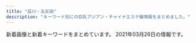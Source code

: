 ```yaml
---
title: "品川・五反田"
description: "キーワード別にの巨乳アジアン・チャイナエステ嬢情報をまとめました。"
---
```


新着画像と新着キーワードをまとめています。
2021年03月26日の情報です。

<DmmAffiliateIns />
<KeywordTable
  shops={
    [
    {
        "station": "JR\u4e94\u53cd\u7530\u99c5\u897f\u53e3",
        "url": "http://hi-msg.com/tonpoh/",
        "name": "\u30c8\u30f3\u30dd\u30fc",
        "keywords": {},
        "img_links": [
            "http://hi-msg.com/tonpoh/images/tit-staff.png",
            "http://hi-msg.com/tonpoh/images/p-5.jpg",
            "http://hi-msg.com/tonpoh/images/p-10.jpg",
            "http://hi-msg.com/tonpoh/images/no.png",
            "http://hi-msg.com/tonpoh/images/p-12-1.jpg",
            "http://hi-msg.com/tonpoh/images/fla.png",
            "http://hi-msg.com/tonpoh/images/tit-sys.png",
            "http://hi-msg.com/tonpoh/images/s9.png",
            "http://hi-msg.com/tonpoh/images/p-6.jpg",
            "http://hi-msg.com/tonpoh/images/p-9.jpg",
            "http://hi-msg.com/tonpoh/images/line.png",
            "http://hi-msg.com/tonpoh/images/p-13.jpg",
            "http://hi-msg.com/tonpoh/images/p-7-1.jpg",
            "http://hi-msg.com/tonpoh/images/p-7.jpg",
            "http://hi-msg.com/tonpoh/images/p-8.jpg",
            "http://hi-msg.com/tonpoh/images/s8.png",
            "http://hi-msg.com/tonpoh/images/s5.png",
            "http://hi-msg.com/tonpoh/images/botton.png",
            "http://hi-msg.com/tonpoh/images/p-9-1.jpg",
            "http://hi-msg.com/tonpoh/images/p-12.jpg",
            "http://hi-msg.com/tonpoh/images/s1.png",
            "http://hi-msg.com/tonpoh/images/p-14.jpg",
            "http://hi-msg.com/tonpoh/images/p-1.jpg",
            "http://hi-msg.com/tonpoh/images/s4.jpg",
            "http://hi-msg.com/tonpoh/images/ll.png",
            "http://hi-msg.com/tonpoh/images/p-13-1.jpg",
            "http://hi-msg.com/tonpoh/images/p-11-1.jpg",
            "http://hi-msg.com/tonpoh/images/p-4.jpg",
            "http://hi-msg.com/tonpoh/images/p-8-1.jpg",
            "http://hi-msg.com/tonpoh/images/p-10-1.jpg",
            "http://hi-msg.com/tonpoh/images/p-11.jpg",
            "http://hi-msg.com/tonpoh/images/p-6-1.jpg",
            "http://hi-msg.com/tonpoh/images/l.png",
            "http://hi-msg.com/tonpoh/images/p-14-1.jpg",
            "http://hi-msg.com/tonpoh/images/fla-1.png",
            "http://hi-msg.com/tonpoh/images/p-2.jpg",
            "http://hi-msg.com/tonpoh/images/p-0.jpg",
            "http://hi-msg.com/tonpoh/images/fla-3.png",
            "http://hi-msg.com/tonpoh/images/s6.png"
        ]
    },
    {
        "keywords": {
            "C": 15
        },
        "station": "JR\u54c1\u5ddd\u99c5\u9ad8\u8f2a\u53e3",
        "name": "\u5eb7\u7984",
        "img_links": [
            "http://www.kouroku-este.com/img/top/listmark1.png",
            "http://www.kouroku-este.com/img/staff/bbb/bbb1.jpg",
            "http://www.kouroku-este.com/img/staff/ggg/ggg1.jpg",
            "http://www.kouroku-este.com/img/staff/fff/s-fff1.jpg",
            "http://www.kouroku-este.com/img/staff/aaa/aaa2.jpg",
            "http://www.kouroku-este.com/img/staff/ccc/ccc2.jpg",
            "http://www.kouroku-este.com/img/system/service01.jpg",
            "http://www.kouroku-este.com/img/staff/ccc/ccc1.jpg",
            "http://www.kouroku-este.com/img/staff/fff/s-fff2.jpg",
            "http://www.kouroku-este.com/img/staff/eee/s-eee1.jpg",
            "http://www.kouroku-este.com/img/system/service02.jpg",
            "http://www.kouroku-este.com/img/staff/aaa/aaa1.jpg",
            "http://www.kouroku-este.com/img/menu/info_r.jpg",
            "http://www.kouroku-este.com/img/staff/eee/s-eee2.jpg"
        ],
        "url": "http://www.kouroku-este.com/"
    },
    {
        "url": "http://gotanda.pepper.jp/",
        "name": "\u4e94\u53cd\u7530\u30e1\u30c7\u30a3\u30ab\u30eb\u30a8\u30f3",
        "img_links": [
            "http://gotanda.pepper.jp/m048.png",
            "http://gotanda.pepper.jp/1-01.png",
            "http://gotanda.pepper.jp/m173.jpg",
            "http://gotanda.pepper.jp/m02272.jpg",
            "http://gotanda.pepper.jp/gotanda001.jpg",
            "http://gotanda.pepper.jp/20151109231038834554.jpg",
            "http://gotanda.pepper.jp/m049.png"
        ],
        "keywords": {},
        "station": "JR\u4e94\u53cd\u7530\u99c5\u897f\u53e3"
    },
    {
        "img_links": [
            "http://p-fly.work/images/ac1.jpg",
            "http://p-fly.work/staff/mai.jpg",
            "http://p-fly.work/images/b2.jpg",
            "http://p-fly.work/images/sys3.jpg",
            "http://p-fly.work/images/10.jpg",
            "http://p-fly.work/images/staff_t.png",
            "http://p-fly.work/images/news.jpg",
            "http://p-fly.work/img/yuyu1.jpg",
            "http://p-fly.work/images/1.jpg",
            "http://p-fly.work/staff/yuyu.jpg",
            "http://p-fly.work/images/tr.jpg",
            "http://p-fly.work/images/sys4.png",
            "http://p-fly.work/images/head.png",
            "http://p-fly.work/images/7.jpg",
            "http://p-fly.work/img/mai1.jpg",
            "http://p-fly.work/images/b3.jpg",
            "http://p-fly.work/images/mobile.jpg",
            "http://p-fly.work/img/sara1.jpg",
            "http://p-fly.work/images/sys1.jpg",
            "http://p-fly.work/staff/sara.jpg",
            "http://p-fly.work/images/line.png",
            "http://p-fly.work/images/12.jpg",
            "http://p-fly.work/images/b1.jpg",
            "http://p-fly.work/images/int2.png",
            "http://p-fly.work/staff/koko.jpg",
            "http://p-fly.work/img/koko1.jpg",
            "http://p-fly.work/images/interior_t.png",
            "http://p-fly.work/images/sys2.jpg",
            "http://p-fly.work/staff/yuki.jpg",
            "http://p-fly.work/images/int1.jpg"
        ],
        "keywords": {},
        "name": "\u7d2b\u306e\u8776",
        "url": "http://p-fly.work/",
        "station": "JR\u4e94\u53cd\u7530\u99c5\u897f\u53e3"
    },
    {
        "img_links": [
            "http://www.es-yuduki.com/css/nav/change-0003.jpg",
            "http://www.es-yuduki.com/css/staff02.jpg",
            "http://www.es-yuduki.com/css/main-top05.png",
            "http://www.es-yuduki.com/css/coupon003.jpg",
            "http://www.es-yuduki.com/css/nav/change-006.jpg",
            "http://www.es-yuduki.com/css/staff02-b.jpg",
            "http://www.es-yuduki.com/css/staff01.jpg",
            "http://www.es-yuduki.com/css/nav/nav-005.jpg",
            "http://www.es-yuduki.com/css/staff00.jpg",
            "http://www.es-yuduki.com/css/progress04.jpg",
            "http://www.es-yuduki.com/css/nav/change-007.jpg",
            "http://www.es-yuduki.com/css/progress01.jpg",
            "http://www.es-yuduki.com/css/nav/change-001.jpg",
            "http://www.es-yuduki.com/css/kanban.jpg",
            "http://www.es-yuduki.com/css/nav/nav-006.jpg",
            "http://www.es-yuduki.com/css/staff01-b.jpg",
            "http://www.es-yuduki.com/css/nav/nav-007.jpg",
            "http://www.es-yuduki.com/css/nav/nav-004.jpg",
            "http://www.es-yuduki.com/css/nav/nav-002.jpg",
            "http://www.es-yuduki.com/css/staff03.jpg",
            "http://www.es-yuduki.com/css/nav/change-005.jpg",
            "http://www.es-yuduki.com/css/nav/change-002.jpg",
            "http://www.es-yuduki.com/css/progress06.jpg",
            "http://www.es-yuduki.com/css/progress02.jpg",
            "http://www.es-yuduki.com/css/head.jpg",
            "http://www.es-yuduki.com/css/progress05.jpg",
            "http://www.es-yuduki.com/css/progress07.jpg",
            "http://www.es-yuduki.com/css/progress03.jpg",
            "http://www.es-yuduki.com/css/staff03-b.jpg",
            "http://www.es-yuduki.com/css/progress08.jpg",
            "http://www.es-yuduki.com/css/nav/nav-0003.jpg",
            "http://www.es-yuduki.com/css/nav/nav-001.jpg",
            "http://www.es-yuduki.com/css/nav/change-004.jpg"
        ],
        "keywords": {
            "C": 13
        },
        "url": "http://www.es-yuduki.com/",
        "name": "\u30de\u30c3\u30b5\u30fc\u30b8\u306e\u5915\u6708",
        "station": "JR\u4e94\u53cd\u7530\u99c5\u897f\u53e3"
    },
    {
        "keywords": {},
        "img_links": [],
        "name": "\u7652\u3057\u30cf\u30a6\u30b9",
        "station": "JR\u4e94\u53cd\u7530\u99c5\u897f\u53e3",
        "url": "https://i-house.aoaoeo.com/"
    },
    {
        "station": "JR\u4e94\u53cd\u7530\u99c5\u897f\u53e3",
        "keywords": {},
        "img_links": [
            "https://tsukiwa.info/img/staff/aya2101.jpg",
            "https://tsukiwa.info/img/staff/yuna01.jpg",
            "https://tsukiwa.info/img/event/20210128.png",
            "https://tsukiwa.info/img/staff/no_image.jpg",
            "https://tsukiwa.info/img/staff/yuri001.jpg",
            "https://tsukiwa.info/img/news3.png",
            "https://tsukiwa.info/img/staff/sara242.jpg",
            "https://www.a-side.com/ad/koko/include/banner/koko_200x40.png",
            "https://tsukiwa.info/img/staff/rumi02.jpg",
            "https://tsukiwa.info/img/staff/75307587-4A46-4F15-A25F-82452D8FC90A.jpeg",
            "https://tsukiwa.info/img/staff_top/20201219_1.jpg",
            "https://tsukiwa.info/img/staff/rumi04.jpg",
            "https://tsukiwa.info/img/QRcode.png",
            "https://tsukiwa.info/img/event/camp03.jpg",
            "https://tsukiwa.info/img/bar_gallery.png",
            "https://tsukiwa.info/img/pickupGirl.png",
            "https://tsukiwa.info/img/staff/koko3.jpg",
            "https://tsukiwa.info/img/news1.png",
            "https://tsukiwa.info/img/bar_staff.png",
            "https://tsukiwa.info/img/bar_profile.png",
            "https://tsukiwa.info/img/staff/sara243.jpg",
            "https://tsukiwa.info/img/staff/mimi01.jpg",
            "https://tsukiwa.info/img/staff/sara241.jpg",
            "https://tsukiwa.info/img/staff/sara244.jpg",
            "https://tsukiwa.info/img/staff/5B1348C8-81C8-4A36-8AF4-201F525E98EC.jpeg",
            "https://tsukiwa.info/img/staff/mimi202012.jpg",
            "https://tsukiwa.info/img/top_map.jpg",
            "https://tsukiwa.info/img/staff_top/20201219_2.jpg",
            "https://tsukiwa.info/img/akusesu-top0.jpg",
            "https://tsukiwa.info/img/staff/mimi20202.jpg",
            "https://tsukiwa.info/img/staff/1B18DB0C-4C76-4A8F-972F-C1207E0FEBD1.jpeg",
            "https://tsukiwa.info/img/staff/ruru1.jpg"
        ],
        "name": "\u6708\u306e\u548c",
        "url": "https://tsukiwa.info/"
    },
    {
        "keywords": {},
        "img_links": [
            "http://lacure.link/images/g5.jpg",
            "http://lacure.link/images/s_staff.png",
            "http://lacure.link/images/face.png",
            "http://lacure.link/images/s1.jpg",
            "http://lacure.link/images/g3.jpg",
            "http://lacure.link/images/r1.jpg",
            "http://lacure.link/images/left3.png",
            "http://lacure.link/images/top2.jpg",
            "http://lacure.link/images/kiki.jpg",
            "http://lacure.link/images/r2.jpg",
            "http://lacure.link/images/sayuri.jpg",
            "http://lacure.link/images/news.png",
            "http://lacure.link/images/g6.jpg",
            "http://lacure.link/images/g1.jpg",
            "http://lacure.link/images/r3.jpg",
            "http://lacure.link/images/r6.jpg",
            "http://lacure.link/images/asali.jpg",
            "http://lacure.link/images/g0.jpg",
            "http://lacure.link/images/g2.jpg",
            "http://lacure.link/images/r5.jpg",
            "http://lacure.link/images/zi.png",
            "http://lacure.link/images/gb01.png",
            "http://lacure.link/images/yuki.jpg",
            "http://lacure.link/images/kol.jpg",
            "http://lacure.link/images/r4.jpg"
        ],
        "name": "\u30e9\u30ad\u30e5\u30a2",
        "url": "http://lacure.link/",
        "station": "\u6238\u8d8a\u9280\u5ea7\u99c5"
    },
    {
        "station": "JR\u4e94\u53cd\u7530\u99c5\u6771\u53e3",
        "name": "\u3072\u307e\u308f\u308a",
        "url": "http://www.kenkou-house.info/",
        "img_links": [
            "http://www.kenkou-house.info/img/bottmo-ritght.png",
            "http://www.kenkou-house.info/img/s61.jpg",
            "http://www.kenkou-house.info/img/door.png",
            "http://www.kenkou-house.info/img/m5.png",
            "http://www.kenkou-house.info/img/m2.png",
            "http://www.kenkou-house.info/img/m3.png",
            "http://www.kenkou-house.info/img/s1.jpg",
            "http://www.kenkou-house.info/img/s7.jpg",
            "http://www.kenkou-house.info/img/body-.png",
            "http://www.kenkou-house.info/img/s11.jpg",
            "http://www.kenkou-house.info/img/m7.png",
            "http://www.kenkou-house.info/img/s.png",
            "http://www.kenkou-house.info/img/s14.jpg",
            "http://www.kenkou-house.info/img/Himawari_160_45.png",
            "http://www.kenkou-house.info/img/s33.jpg",
            "http://www.kenkou-house.info/img/s20.jpg",
            "http://www.kenkou-house.info/img/s21.jpg",
            "http://www.kenkou-house.info/img/Himawari_88_31.png",
            "http://www.kenkou-house.info/img/s22.jpg",
            "http://www.kenkou-house.info/img/s17.jpg",
            "http://www.kenkou-house.info/img/Himawari_200_40.png",
            "http://www.kenkou-house.info/img/Himawari_468_60.png",
            "http://www.kenkou-house.info/img/bottmo-left.png",
            "http://www.kenkou-house.info/img/s13.jpg",
            "http://www.kenkou-house.info/img/s4.jpg",
            "http://www.kenkou-house.info/img/s16.jpg",
            "http://www.kenkou-house.info/img/m6.png",
            "http://www.kenkou-house.info/img/m8.png",
            "http://www.kenkou-house.info/img/play.png",
            "http://www.kenkou-house.info/img/s12.jpg",
            "http://www.kenkou-house.info/img/s15.jpg",
            "http://www.kenkou-house.info/img/head.png",
            "http://www.kenkou-house.info/img/s91.jpg",
            "http://www.kenkou-house.info/img/m4.png",
            "http://www.kenkou-house.info/img/m1.png"
        ],
        "keywords": {
            "C": 8
        }
    },
    {
        "keywords": {
            "88": 2,
            "86": 2,
            "E": 8,
            "87": 4,
            "85": 2
        },
        "station": "JR\u4e94\u53cd\u7530\u99c5\u897f\u53e3",
        "name": "\u7f8e\u4f36",
        "url": "http://es-mirei.com/",
        "img_links": [
            "http://es-mirei.com/images/s3Slider1Images/02.jpg",
            "http://es-mirei.com/images/s3Slider1Images/03.jpg",
            "http://es-mirei.com/staffPhoto/b20170728165536.jpg",
            "http://es-mirei.com/staffPhoto/b20170911152129.jpg",
            "http://es-mirei.com/images/store/06.jpg",
            "http://es-mirei.com/staffPhoto/s20180209180323.jpg",
            "http://es-mirei.com/staffPhoto/b20180209180323.jpg",
            "http://es-mirei.com/staffPhoto/s20180613122502.jpg",
            "http://es-mirei.com/images/store/03.jpg",
            "http://es-mirei.com/images/store/04.jpg",
            "http://es-mirei.com/images/store/02.jpg",
            "http://es-mirei.com/staffPhoto/s20170911152129.jpg",
            "http://es-mirei.com/staffPhoto/s20170728165302.jpg",
            "http://es-mirei.com/staffPhoto/b20170728165302.jpg",
            "http://es-mirei.com/staffPhoto/b20170908125528.jpg",
            "http://es-mirei.com/images/noImg.jpg",
            "http://es-mirei.com/staffPhoto/s20170911152114.jpg",
            "http://es-mirei.com/staffPhoto/b20180613122502.jpg",
            "http://es-mirei.com/images/s3Slider1Images/01.jpg",
            "http://es-mirei.com/staffPhoto/b20170911152114.jpg",
            "http://es-mirei.com/staffPhoto/s20170908125528.jpg",
            "http://es-mirei.com/staffPhoto/s20170728165536.jpg",
            "http://es-mirei.com/images/store/05.jpg",
            "http://es-mirei.com/staffPhoto/b20170728165256.jpg",
            "http://es-mirei.com/staffPhoto/s20170728165256.jpg",
            "http://es-mirei.com/images/returnStaffBtn.png",
            "http://es-mirei.com/images/store/01.jpg"
        ]
    },
    {
        "img_links": [
            "http://www.relax-fuyou.info/img/sta16.jpg",
            "http://www.relax-fuyou.info/i/img/st160.jpg",
            "http://www.relax-fuyou.info/img/top.jpg",
            "http://www.relax-fuyou.info/img/st160.jpg",
            "http://www.relax-fuyou.info/i/img/r3.jpg",
            "http://www.relax-fuyou.info/i/img/sta20.jpg",
            "http://www.relax-fuyou.info/img/st71.jpg",
            "http://www.relax-fuyou.info/img/st42.jpg",
            "http://www.relax-fuyou.info/i/img/st10.jpg",
            "http://www.relax-fuyou.info/img/st140.jpg",
            "http://www.relax-fuyou.info/img/st41.jpg",
            "http://www.relax-fuyou.info/img/sta17.jpg",
            "http://www.relax-fuyou.info/i/img/top.jpg",
            "http://www.relax-fuyou.info/img/st161.jpg",
            "http://www.relax-fuyou.info/i/img/st11.jpg",
            "http://www.relax-fuyou.info/img/st5.jpg",
            "http://www.relax-fuyou.info/img/st181.jpg",
            "http://www.relax-fuyou.info/img/sta8.jpg",
            "http://www.relax-fuyou.info/i/img/st5.jpg",
            "http://www.relax-fuyou.info/i/img/st42.jpg",
            "http://www.relax-fuyou.info/i/img/r2.jpg",
            "http://www.relax-fuyou.info/img/st10.jpg",
            "http://www.relax-fuyou.info/img/sta18.jpg",
            "http://www.relax-fuyou.info/i/img/st191.jpg",
            "http://www.relax-fuyou.info/img/st1.jpg",
            "http://www.relax-fuyou.info/img/st171.jpg",
            "http://www.relax-fuyou.info/i/img/st8.jpg",
            "http://www.relax-fuyou.info/img/st8.jpg",
            "http://www.relax-fuyou.info/i/img/st17.jpg",
            "http://www.relax-fuyou.info/img/sta5.jpg",
            "http://www.relax-fuyou.info/img/st141.jpg",
            "http://www.relax-fuyou.info/img/st201.jpg",
            "http://www.relax-fuyou.info/img/st191.jpg",
            "http://www.relax-fuyou.info/i/img/st110.jpg",
            "http://www.relax-fuyou.info/img/st72.jpg",
            "http://www.relax-fuyou.info/img/st150.jpg",
            "http://www.relax-fuyou.info/img/sta20.jpg",
            "http://www.relax-fuyou.info/img/r9.jpg",
            "http://www.relax-fuyou.info/i/img/r1.jpg",
            "http://www.relax-fuyou.info/i/img/st140.jpg",
            "http://www.relax-fuyou.info/i/img/st181.jpg",
            "http://www.relax-fuyou.info/img/sta19.jpg",
            "http://www.relax-fuyou.info/img/st17.jpg",
            "http://www.relax-fuyou.info/i/img/st9.jpg",
            "http://www.relax-fuyou.info/img/sta15.jpg",
            "http://www.relax-fuyou.info/i/img/st201.jpg",
            "http://www.relax-fuyou.info/img/st7.jpg",
            "http://www.relax-fuyou.info/img/sta1.jpg",
            "http://www.relax-fuyou.info/img/st110.jpg",
            "http://www.relax-fuyou.info/img/st11.jpg"
        ],
        "keywords": {
            "90": 2,
            "E": 5,
            "88": 3,
            "86": 2,
            "84": 5,
            "C": 3,
            "G": 1,
            "87": 2,
            "D": 5
        },
        "url": "http://www.relax-fuyou.info/",
        "station": "JR\u4e94\u53cd\u7530\u99c5\u6771\u53e3",
        "name": "\u8299\u84c9\uff5e\u30d5\u30e8\u30a6\uff5e"
    },
    {
        "station": "JR\u4e94\u53cd\u7530\u99c5\u897f\u53e3",
        "keywords": {},
        "url": "http://www.relax-cs.com/",
        "img_links": [
            "http://www.relax-cs.com/ncss/staff01.jpg",
            "http://www.relax-cs.com/ncss/staff02.jpg",
            "http://www.relax-cs.com/ncss/top03.jpg",
            "http://www.relax-cs.com/ncss/top02-left.jpg",
            "http://www.relax-cs.com/ncss/tel.png",
            "http://www.relax-cs.com/ncss/nav/nav-002.jpg",
            "http://www.relax-cs.com/ncss/nav/nav-004.jpg",
            "http://www.relax-cs.com/ncss/nav/nav-006.jpg",
            "http://www.relax-cs.com/ncss/nav/nav-001.jpg",
            "http://www.relax-cs.com/ncss/top001.jpg",
            "http://www.relax-cs.com/ncss/nav/nav-003.jpg",
            "http://www.relax-cs.com/ncss/nav/nav-005.jpg"
        ],
        "name": "\u30ea\u30e9\u30af\u30bc\u30fc\u30b7\u30e7\u30f3\u862d"
    },
    {
        "keywords": {},
        "station": "JR\u54c1\u5ddd\u99c5\u9ad8\u8f2a\u53e3",
        "url": "http://f-aroma.info/",
        "img_links": [],
        "name": "\u30d5\u30ed\u30fc\u30e9"
    },
    {
        "img_links": [
            "http://hanagoromo.work/eri.jpg",
            "http://hanagoromo.work/staff_t.jpg",
            "http://hanagoromo.work/yumi.jpg",
            "http://hanagoromo.work/1.jpg",
            "http://hanagoromo.work/head.jpg",
            "http://hanagoromo.work/mio.jpg",
            "http://hanagoromo.work/b2.jpg",
            "http://hanagoromo.work/interior1.jpg",
            "http://hanagoromo.work/miyuki1.jpg",
            "http://hanagoromo.work/ta.png",
            "http://hanagoromo.work/b3.jpg",
            "http://hanagoromo.work/b1.jpg",
            "http://hanagoromo.work/nana.jpg",
            "http://hanagoromo.work/mens-esthe1.png",
            "http://hanagoromo.work/s1.png",
            "http://hanagoromo.work/4.jpg",
            "http://hanagoromo.work/interior_t.jpg",
            "http://hanagoromo.work/mio1.jpg",
            "http://hanagoromo.work/tina2.jpg",
            "http://hanagoromo.work/hitomi1.jpg",
            "http://hanagoromo.work/int2.jpg",
            "http://hanagoromo.work/hitomi2.jpg",
            "http://hanagoromo.work/miyuki.jpg",
            "http://hanagoromo.work/rie1.jpg",
            "http://hanagoromo.work/mio2.jpg",
            "http://hanagoromo.work/hitomi.jpg",
            "http://hanagoromo.work/yuki.jpg",
            "http://hanagoromo.work/nana1.jpg",
            "http://hanagoromo.work/nana2.jpg",
            "http://hanagoromo.work/ai3.jpg",
            "http://hanagoromo.work/sys.jpg",
            "http://hanagoromo.work/rina2.jpeg",
            "http://hanagoromo.work/yuna2.jpg",
            "http://hanagoromo.work/2.jpg",
            "http://hanagoromo.work/sayaka.jpg",
            "http://hanagoromo.work/ai2.jpg",
            "http://hanagoromo.work/tina.jpg",
            "http://hanagoromo.work/rina1.jpeg",
            "http://hanagoromo.work/miko.jpg",
            "http://hanagoromo.work/yuna1.jpg",
            "http://hanagoromo.work/yuyu.jpg",
            "http://hanagoromo.work/3.jpg",
            "http://hanagoromo.work/6.jpg",
            "http://hanagoromo.work/112.jpg",
            "http://hanagoromo.work/yumi1.jpg",
            "http://hanagoromo.work/main_top.jpg"
        ],
        "station": "JR\u4e94\u53cd\u7530\u99c5",
        "keywords": {},
        "name": "\u82b1\u8863",
        "url": "http://hanagoromo.work/"
    }
]
}
/>
<DmmAffiliateScript />
